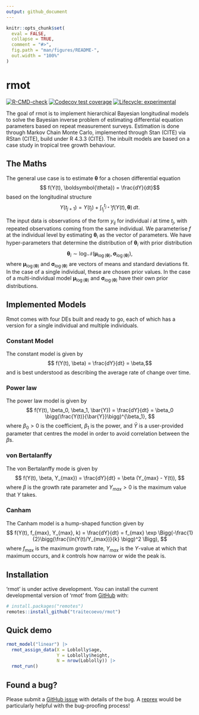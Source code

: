```yaml
---
output: github_document
---
```


<!-- README.md is generated from README.Rmd. Please edit that file -->

```r
knitr::opts_chunk$set(
  eval = FALSE,
  collapse = TRUE,
  comment = "#>",
  fig.path = "man/figures/README-",
  out.width = "100%"
)
```

# rmot

<!-- badges: start -->
[![R-CMD-check](https://github.com/traitecoevo/rmot/actions/workflows/R-CMD-check.yaml/badge.svg)](https://github.com/traitecoevo/rmot/actions/workflows/R-CMD-check.yaml)
[![Codecov test coverage](https://codecov.io/gh/traitecoevo/rmot/branch/master/graph/badge.svg)](https://app.codecov.io/gh/traitecoevo/rmot?branch=master)
[![Lifecycle: experimental](https://img.shields.io/badge/lifecycle-experimental-orange.svg)](https://lifecycle.r-lib.org/articles/stages.html#experimental)
<!-- badges: end -->

The goal of rmot is to implement hierarchical Bayesian longitudinal models to solve the Bayesian inverse problem of estimating differential equation parameters based on repeat measurement surveys. Estimation is done through Markov Chain Monte Carlo, implemented through Stan (CITE) via RStan (CITE), build under R 4.3.3 (CITE). The inbuilt models are based on a case study in tropical tree growth behaviour.

## The Maths 
The general use case is to estimate $\boldsymbol{\theta}$ for a chosen differential equation
$$ f(Y(t), \boldsymbol{\theta}) = \frac{dY}{dt}$$
based on the longitudinal structure
$$ Y(t_{j+1}) = Y(t_j) + \int_{t_j}^{t_{j+1}}f(Y(t), \boldsymbol{\theta})\,dt.
$$

The input data is observations of the form $y_{ij}$ for individual $i$ at time $t_j$, with repeated observations coming from the same individual. We parameterise $f$ at the individual level by estimating $\boldsymbol{\theta}_i$ as the vector of parameters. We have hyper-parameters that determine the distribution of $\boldsymbol{\theta}_i$ with prior distribution
$$\boldsymbol{\theta}_i \sim \log \mathcal{N}(\boldsymbol{\mu}_{\log(\boldsymbol{\theta})}, \boldsymbol{\sigma}_{\log(\boldsymbol{\theta})}),
$$
where $\boldsymbol{\mu}_{\log(\boldsymbol{\theta})}$ and $\boldsymbol{\sigma}_{\log(\boldsymbol{\theta})}$ are vectors of means and standard deviations fit. In the case of a single individual, these are chosen prior values. In the case of a multi-individual model $\boldsymbol{\mu}_{\log(\boldsymbol{\theta})}$ and $\boldsymbol{\sigma}_{\log(\boldsymbol{\theta})}$ have their own prior distributions.

## Implemented Models
Rmot comes with four DEs built and ready to go, each of which has a version for a single individual and multiple individuals.

### Constant Model
The constant model is given by 
$$ f(Y(t), \beta) = \frac{dY}{dt} = \beta,$$
and is best understood as describing the average rate of change over time.

### Power law
The power law model is given by 
$$ f(Y(t), \beta_0, \beta_1, \bar{Y}) = \frac{dY}{dt} = \beta_0 \bigg(\frac{Y(t)}{\bar{Y}}\bigg)^{\beta_1},
$$
where $\beta_0>0$ is the coefficient, $\beta_1$ is the power, and $\bar{Y}$ is a user-provided parameter that centres the model in order to avoid correlation between the $\beta$s.

### von Bertalanffy
The von Bertalanffy mode is given by
$$ f(Y(t), \beta, Y_{max}) = \frac{dY}{dt} = \beta (Y_{max} - Y(t)),
$$
where $\beta$ is the growth rate parameter and $Y_{max} > 0$ is the maximum value that $Y$ takes.

### Canham
The Canham model is a hump-shaped function given by
$$ f(Y(t), f_{max}, Y_{max}, k) = \frac{dY}{dt} = f_{max} \exp \Bigg(-\frac{1}{2}\bigg(\frac{\ln(Y(t)/Y_{max})}{k} \bigg)^2 \Bigg),	
$$
where $f_{max}$ is the maximum growth rate, $Y_{max}$ is the $Y$-value at which that maximum occurs, and $k$ controls how narrow or wide the peak is.

## Installation

'rmot' is under active development. You can install the current developmental version of 'rmot' from [GitHub](https://github.com/) with:

``` r
# install.packages("remotes")
remotes::install_github("traitecoevo/rmot")
```

## Quick demo

```r
rmot_model("linear") |>
  rmot_assign_data(X = Loblolly$age,
                   Y = Loblolly$height,
                   N = nrow(Loblolly)) |>
  rmot_run()
```

## Found a bug? 

Please submit a [GitHub issue](https://github.com/traitecoevo/rmot/issues) with details of the bug. A [reprex](https://reprex.tidyverse.org/) would be particularly helpful with the bug-proofing process!  
